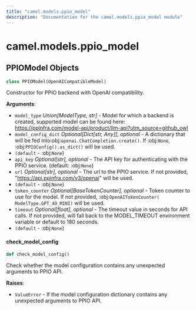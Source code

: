 ```yaml
---
title: "camel.models.ppio_model"
description: "Documentation for the camel.models.ppio_model module"
---
```


<a id="camel.models.ppio_model"></a>

# camel.models.ppio\_model

<a id="camel.models.ppio_model.PPIOModel"></a>

## PPIOModel Objects

```python
class PPIOModel(OpenAICompatibleModel)
```

Constructor for PPIO backend with OpenAI compatibility.

**Arguments**:

- `model_type` _Union[ModelType, str]_ - Model for which a backend is
  created, supported model can be found here:
  https://ppinfra.com/model-api/product/llm-api?utm_source=github_owl
- `model_config_dict` _Optional[Dict[str, Any]], optional_ - A dictionary
  that will be fed into:obj:`openai.ChatCompletion.create()`. If
  :obj:`None`, :obj:`PPIOConfig().as_dict()` will be used.
- `(default` - :obj:`None`)
- `api_key` _Optional[str], optional_ - The API key for authenticating with
  the PPIO service. (default: :obj:`None`)
- `url` _Optional[str], optional_ - The url to the PPIO service.
  If not provided, "https://api.ppinfra.com/v3/openai" will be used.
- `(default` - :obj:`None`)
- `token_counter` _Optional[BaseTokenCounter], optional_ - Token counter to
  use for the model. If not provided, :obj:`OpenAITokenCounter(
  ModelType.GPT_4O_MINI)` will be used.
- `timeout` _Optional[float], optional_ - The timeout value in seconds for
  API calls. If not provided, will fall back to the MODEL_TIMEOUT
  environment variable or default to 180 seconds.
- `(default` - :obj:`None`)

<a id="camel.models.ppio_model.PPIOModel.check_model_config"></a>

#### check\_model\_config

```python
def check_model_config()
```

Check whether the model configuration contains any
unexpected arguments to PPIO API.

**Raises**:

- `ValueError` - If the model configuration dictionary contains any
  unexpected arguments to PPIO API.

